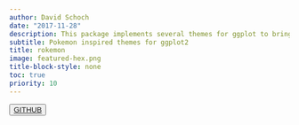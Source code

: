 ```yaml
---
author: David Schoch
date: "2017-11-28"
description: This package implements several themes for ggplot to bring your data into the world of Pokemon.
subtitle: Pokemon inspired themes for ggplot2
title: rokemon
image: featured-hex.png
title-block-style: none
toc: true
priority: 10
---
```


<button type="button" class="btn btn-outline-success"><a href="https://github.com/schochastics/rokemon">GITHUB</a></button>